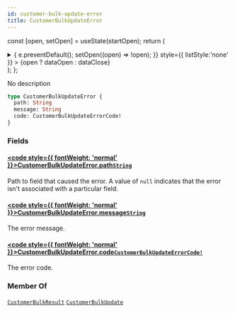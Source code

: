 ```yaml
---
id: customer-bulk-update-error
title: CustomerBulkUpdateError
---
```






const [open, setOpen] = useState(startOpen);
return (
<details {...(open ? { open: true } : {})} className="details" style={{ border:'none', boxShadow:'none', background:'var(--ifm-background-color)' }}>
<summary
onClick={(e) => {
e.preventDefault();
setOpen((open) => !open);
}}
style={{ listStyle:'none' }} >
{open ? dataOpen : dataClose}
</summary>
{open && children}
</details>
);
};

No description

```graphql
type CustomerBulkUpdateError {
  path: String
  message: String
  code: CustomerBulkUpdateErrorCode!
}
```

### Fields

#### [<code style={{ fontWeight: 'normal' }}>CustomerBulkUpdateError.<b>path</b></code>](#)<Bullet />[`String`](../../../api-reference/miscellaneous/scalars/string.mdx) <Badge class="badge badge--secondary" text="scalar"/> <Badge class="badge badge--secondary" text="miscellaneous"/>

Path to field that caused the error. A value of `null` indicates that the error isn't associated with a particular field.

#### [<code style={{ fontWeight: 'normal' }}>CustomerBulkUpdateError.<b>message</b></code>](#)<Bullet />[`String`](../../../api-reference/miscellaneous/scalars/string.mdx) <Badge class="badge badge--secondary" text="scalar"/> <Badge class="badge badge--secondary" text="miscellaneous"/>

The error message.

#### [<code style={{ fontWeight: 'normal' }}>CustomerBulkUpdateError.<b>code</b></code>](#)<Bullet />[`CustomerBulkUpdateErrorCode!`](../../../api-reference/users/enums/customer-bulk-update-error-code.mdx) <Badge class="badge badge--secondary" text="non-null"/> <Badge class="badge badge--secondary" text="enum"/> <Badge class="badge badge--secondary" text="users"/>

The error code.

### Member Of

[`CustomerBulkResult`](../../../api-reference/users/objects/customer-bulk-result.mdx) <Badge class="badge badge--secondary" text="object"/><Bullet />[`CustomerBulkUpdate`](../../../api-reference/users/objects/customer-bulk-update.mdx) <Badge class="badge badge--secondary" text="object"/>
